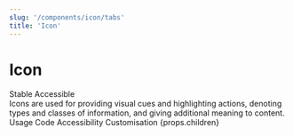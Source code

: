 ```yaml
---
slug: '/components/icon/tabs'
title: 'Icon'
---
```





# Icon

<div class="status-label-description">
  <StatusLabel variant="rounded" type="info">Stable</StatusLabel>
  <StatusLabel variant="rounded" type="success" style={{ marginLeft: 'var(--spacing-xs)' }}>Accessible</StatusLabel>
  <StatusLabelTooltip/>
</div>

<LeadParagraph>
  Icons are used for providing visual cues and highlighting actions, denoting types and classes of information, and giving additional meaning to content.
</LeadParagraph>

<PageTabs pageContext={props.pageContext}>
  <PageTabs.TabList>
    <PageTabs.Tab href="/">Usage</PageTabs.Tab>
    <PageTabs.Tab href="/code">Code</PageTabs.Tab>
    <PageTabs.Tab href="/accessibility">Accessibility</PageTabs.Tab>
    <PageTabs.Tab href="/customisation">Customisation</PageTabs.Tab>
  </PageTabs.TabList>
  <PageTabs.TabPanel>{props.children}</PageTabs.TabPanel>
</PageTabs>
